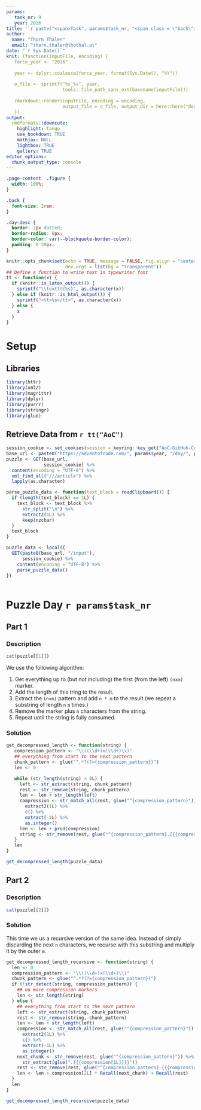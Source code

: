```yaml
---
params:
   task_nr: 9
   year: 2016
title: '`r paste("<span>Task", params$task_nr, "<span class = \"back\"><a href = \"index.html\">", fontawesome::fa("home"), "</a></span></span>")`'
author: 
  name: "Thorn Thaler"
  email: "thorn.thaler@thothal.at"
date: "`r Sys.Date()`"
knit: (function(inputFile, encoding) {
   force_year <- "2016"
   
   year <- dplyr::coalesce(force_year, format(Sys.Date(), "%Y"))
   
   o_file <- sprintf("%s_%s", year, 
                     tools::file_path_sans_ext(basename(inputFile)))
                     
   rmarkdown::render(inputFile, encoding = encoding, 
                     output_file = o_file, output_dir = here::here("docs"))
   })
output: 
  rmdformats::downcute:
    highlight: tango
    use_bookdown: TRUE
    mathjax: NULL
    lightbox: TRUE
    gallery: TRUE
editor_options: 
  chunk_output_type: console
---
```


```css
.page-content  .figure {
  width: 100%;
}

.back {
  font-size: 2rem;
}

.day-desc {
  border: 2px dotted;
  border-radius: 6px;
  border-color: var(--blockquote-border-color);
  padding: 0 20px;
}
```


```r
knitr::opts_chunk$set(echo = TRUE, message = FALSE, fig.align = "center",
                      dev.args = list(bg = "transparent"))
## Define a function to write text in typewriter font
tt <- function(x) {
  if (knitr::is_latex_output()) {
    sprintf("\\texttt{%s}", as.character(x))
  } else if (knitr::is_html_output()) {
    sprintf("<tt>%s</tt>", as.character(x))
  } else {
    x
  }
}
```

# Setup

## Libraries

```r
library(httr)
library(xml2)
library(magrittr)
library(dplyr)
library(purrr)
library(stringr)
library(glue)
```

## Retrieve Data from `r tt("AoC")`


```r
session_cookie <- set_cookies(session = keyring::key_get("AoC-GitHub-Cookie"))
base_url <- paste0("https://adventofcode.com/", params$year, "/day/", params$task_nr)
puzzle <- GET(base_url,
              session_cookie) %>% 
  content(encoding = "UTF-8") %>% 
  xml_find_all("///article") %>% 
  lapply(as.character)

parse_puzzle_data <- function(text_block = readClipboard()) {
  if (length(text_block) == 1L) {
    text_block <- text_block %>% 
      str_split("\n") %>% 
      extract2(1L) %>% 
      keep(nzchar)
  }
  text_block
}

puzzle_data <- local({
  GET(paste0(base_url, "/input"),
      session_cookie) %>% 
    content(encoding = "UTF-8") %>% 
    parse_puzzle_data()
})
```

```r
```

# Puzzle Day `r params$task_nr`

## Part 1

### Description

```r
cat(puzzle[[1]])
```

We use the following algorithm:

1. Get everything up to (but not including) the first (from the left) `(nxm)` marker.
1. Add the length of this tring to the result.
1. Extract the `(nxm)` pattern and add `n * m` to the result (we repeat a substring of
length `n` `m` times.)
1. Remove the marker plus `n` characters from the string.
1. Repeat until the string is fully consumed.

### Solution

```r
get_decompressed_length <- function(string) {
   compression_pattern <- "\\((\\d+)x(\\d+)\\)"
   ## everything from start to the next pattern
   chunk_pattern <- glue("^.*?(?={compression_pattern})") 
   len <- 0

   while (str_length(string) > 0L) {
     left <- str_extract(string, chunk_pattern)
     rest <- str_remove(string, chunk_pattern)
     len <- len + str_length(left)
     compression <- str_match_all(rest, glue("^{compression_pattern}")) %>% 
       extract2(1L) %>% 
       c() %>% 
       extract(-1L) %>% 
       as.integer()
     len <- len + prod(compression)
     string <- str_remove(rest, glue("^{compression_pattern}.{{{compression[1L]}}}"))
   }
   len
}

get_decompressed_length(puzzle_data)


```

## Part 2

### Description

```r
cat(puzzle[[2]])
```

### Solution

This time we us a recursive version of the same idea. Instead of simply discarding the
next `n` characters, we recurse with this substring and multiply it by the outer `m`.

```r
get_decompressed_length_recursive <- function(string) {
  len <- 0
  compression_pattern <- "\\((\\d+)x(\\d+)\\)"
  chunk_pattern <- glue("^.*?(?={compression_pattern})")
  if (!str_detect(string, compression_pattern)) {
    ## no more compression markers
    len <- str_length(string)
  } else {
    ## everything from start to the next pattern
    left <- str_extract(string, chunk_pattern)
    rest <- str_remove(string, chunk_pattern)
    len <- len + str_length(left)
    compression <- str_match_all(rest, glue("^{compression_pattern}")) %>% 
      extract2(1L) %>% 
      c() %>% 
      extract(-1L) %>% 
      as.integer()
    next_chunk <- str_remove(rest, glue("^{compression_pattern}")) %>% 
      str_extract(glue(".{{{compression[1L]}}}"))
    rest <- str_remove(rest, glue("^{compression_pattern}.{{{compression[1L]}}}"))
    len <- len + compression[2L] * Recall(next_chunk) + Recall(rest)
  }
  len
}

get_decompressed_length_recursive(puzzle_data)
```
